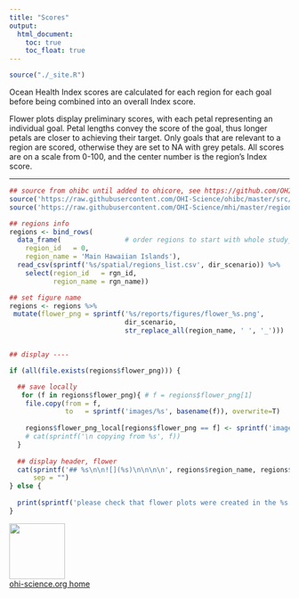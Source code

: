 ```yaml
---
title: "Scores"
output:
  html_document:
    toc: true
    toc_float: true
---
```


```r
source("./_site.R")
```

Ocean Health Index scores are calculated for each region for each goal before being combined into an overall Index score. <!---Add more text for your assessment here--->

Flower plots display preliminary scores, with each petal representing an individual goal. Petal lengths convey the score of the goal, thus longer petals are closer to achieving their target. Only goals that are relevant to a region are scored, otherwise they are set to NA with grey petals. All scores are on a scale from 0-100, and the center number is the region's Index score.

----

```r

## source from ohibc until added to ohicore, see https://github.com/OHI-Science/ohibc/blob/master/regionHoweSound/ohibc_howesound_2016.Rmd
source('https://raw.githubusercontent.com/OHI-Science/ohibc/master/src/R/common.R')
source('https://raw.githubusercontent.com/OHI-Science/mhi/master/region2017/plot_flower_local.R')

## regions info
regions <- bind_rows(
  data_frame(                # order regions to start with whole study_area
    region_id   = 0,
    region_name = 'Main Hawaiian Islands'),
  read_csv(sprintf('%s/spatial/regions_list.csv', dir_scenario)) %>%
    select(region_id   = rgn_id,
           region_name = rgn_name))

## set figure name
regions <- regions %>%
 mutate(flower_png = sprintf('%s/reports/figures/flower_%s.png',
                             dir_scenario,
                             str_replace_all(region_name, ' ', '_')))


## display ----

if (all(file.exists(regions$flower_png))) {

  ## save locally
   for (f in regions$flower_png){ # f = regions$flower_png[1]
    file.copy(from = f,
              to   = sprintf('images/%s', basename(f)), overwrite=T)
    
    regions$flower_png_local[regions$flower_png == f] <- sprintf('images/%s', basename(f))
    # cat(sprintf('\n copying from %s', f))
  }
  
  ## display header, flower
  cat(sprintf('## %s\n\n![](%s)\n\n\n\n', regions$region_name, regions$flower_png), 
      sep = "")
} else { 
  
  print(sprintf('please check that flower plots were created in the %s branch', gh_branch_data))
}
```


[<img src="https://docs.google.com/drawings/d/1633uvIYgsBhiKBddQAaTlvYDJgOK1uiDB6wkooNyhFc/pub?w=576&h=288" width="100px">](http://ohi-science.org)  
[ohi-science.org home](http://ohi-science.org)

